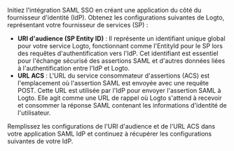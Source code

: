 Initiez l'intégration SAML SSO en créant une application du côté du fournisseur d'identité (IdP). Obtenez les configurations suivantes de Logto, représentant votre fournisseur de services (SP) :

- **URI d'audience (SP Entity ID)** : Il représente un identifiant unique global pour votre service Logto, fonctionnant comme l'EntityId pour le SP lors des requêtes d'authentification vers l'IdP. Cet identifiant est essentiel pour l'échange sécurisé des assertions SAML et d'autres données liées à l'authentification entre l'IdP et Logto.
- **URL ACS** : L'URL du service consommateur d'assertions (ACS) est l'emplacement où l'assertion SAML est envoyée avec une requête POST. Cette URL est utilisée par l'IdP pour envoyer l'assertion SAML à Logto. Elle agit comme une URL de rappel où Logto s'attend à recevoir et consommer la réponse SAML contenant les informations d'identité de l'utilisateur.

Remplissez les configurations de l'URI d'audience et de l'URL ACS dans votre application SAML IdP et continuez à récupérer les configurations suivantes de votre IdP.
